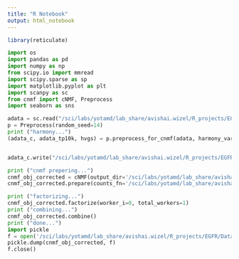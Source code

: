 ```yaml
---
title: "R Notebook"
output: html_notebook
---
```


```r
library(reticulate)
```



```python
import os
import pandas as pd
import numpy as np
from scipy.io import mmread
import scipy.sparse as sp
import matplotlib.pyplot as plt
import scanpy as sc
from cnmf import cNMF, Preprocess
import seaborn as sns

adata = sc.read("/sci/labs/yotamd/lab_share/avishai.wizel/R_projects/EGFR/Data/xeno_counts_test.h5ad")
p = Preprocess(random_seed=14)
print ("harmony...")
(adata_c, adata_tp10k, hvgs) = p.preprocess_for_cnmf(adata, harmony_vars='Sample', n_top_rna_genes = 2000,max_scaled_thresh = None, quantile_thresh = .9999, makeplots=True,save_output_base='/sci/labs/yotamd/lab_share/avishai.wizel/R_projects/EGFR/Data/cNMF/batch_corrected_cnmf/batchcorrect_example')



```

```python
adata_c.write("/sci/labs/yotamd/lab_share/avishai.wizel/R_projects/EGFR/Data/xeno_harmony_corrected")     

```

```python
print ("cnmf prepering...")                                          
cnmf_obj_corrected = cNMF(output_dir='/sci/labs/yotamd/lab_share/avishai.wizel/R_projects/EGFR/Data/cNMF/batch_corrected_cnmf/', name='BatchCorrected')
cnmf_obj_corrected.prepare(counts_fn='/sci/labs/yotamd/lab_share/avishai.wizel/R_projects/EGFR/Data/cNMF/batch_corrected_cnmf/batchcorrect_example.Corrected.HVG.Varnorm.h5ad',tpm_fn='/sci/labs/yotamd/lab_share/avishai.wizel/R_projects/EGFR/Data/cNMF/batch_corrected_cnmf/batchcorrect_example.TP10K.h5ad', genes_file='/sci/labs/yotamd/lab_share/avishai.wizel/R_projects/EGFR/Data/cNMF/batch_corrected_cnmf/batchcorrect_example.Corrected.HVGs.txt',components=np.arange(3,11), n_iter=20, seed=14, num_highvar_genes=2000)

print ("factorizing...")
cnmf_obj_corrected.factorize(worker_i=0, total_workers=1)
print ("combining...")
cnmf_obj_corrected.combine()
print ("done...")
import pickle
f = open('/sci/labs/yotamd/lab_share/avishai.wizel/R_projects/EGFR/Data/cnmf/cnmf_objects/models_2Kvargenes_corrected_cnmf_obj.pckl', 'wb')
pickle.dump(cnmf_obj_corrected, f)
f.close()
```

